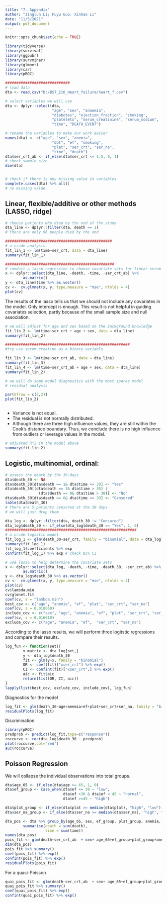 ```yaml
---
title: "7. Appendix"
author: "Jinglun Li; Fuyu Guo; Xinhao Li"
date: "11/5/2021"
output: pdf_document
---
```


```r
knitr::opts_chunk$set(echo = TRUE)
```
```r
library(tidyverse)
library(survival)
library(ggpubr)
library(survminer)
library(glmnet)
library(car)
library(pROC)
```

```r
#############################
# load data
dta <- read.csv("D:/BST_210_Heart_failure/heart_f.csv")

# select variables we will use
dta <- dplyr::select(dta,
                     "age", "sex", "anaemia",
                     "diabetes", "ejection_fraction", "smoking",
                     "platelets", "serum_creatinine", "serum_sodium",
                     "time", "DEATH_EVENT")

# rename the variables to make our work easier
names(dta) <- c("age", "sex", "anemia",
                     "dbt", "ef", "smoking",
                     "plat", "ser_crt", "ser_na",
                     "time", "death")
dta$ser_crt_ab <- if_else(dta$ser_crt <= 1.5, 0, 1)
# check sample size
dim(dta)


# check if there is any missing value in variables
complete.cases(dta) %>% all()
# no missing value
```

## Linear, flexible/additive or other methods (LASSO, ridge) 
```r
# choose patients who died by the end of the study
dta_line <- dplyr::filter(dta, death == 1)
# there are only 96 people died by the end

################################################
# a crude analysis
fit_lin_1 <- lm(time~ser_crt, data = dta_line)
summary(fit_lin_1)

#################################################
# conduct a lasso regression to choose covariate sets for linear serum creatine as a continuous variable
x <- dplyr::select(dta_line, -death, -time, -ser_crt_ab) %>% 
        as.matrix() 
y <- dta_line$time %>% as.vector()
cv <-  cv.glmnet(x, y, type.measure = "mse", nfolds = 4)
plot(cv)
```
The results of the lasso tells us that we should not include any covariates in the model. Only intercept is enough. This result is not helpful in guiding covariates selection, partly because of the small sample size and null association.
```r
# we will adjust for age and sex based on the background knowledge
fit_lin_2 <- lm(time~ser_crt + age + sex, data = dta_line)
summary(fit_lin_2)

########################################################
#try use serum creatine as a binary variable

fit_lin_3 <- lm(time~ser_crt_ab, data = dta_line)
summary(fit_lin_3)
fit_lin_4 <- lm(time~ser_crt_ab + age + sex, data = dta_line)
summary(fit_lin_2)
```


```r
# we will do some model diagnostics with the most spares model
# residual analysis

par(mfrow = c(2,2))
plot(fit_lin_2)



```

- Variance is not equal.
- The residual is not normally distributed.
- Although there are three high influence values, they are still within the Cook's distance boundary. Thus, we conclude there is no high influence from outliers or leverage values in the model.


```r
# adjusted R^2 in the model above
summary(fit_lin_2)
```
## Logistic, multinomial, ordinal:
```r
# assess the death by the 30-days
dta$death_30 <- NA
dta$death_30[dta$death == 1& dta$time <= 30] <- "Yes"
dta$death_30[(dta$death == 1& dta$time > 30) |
               (dta$death == 0& dta$time > 30)] <- "No"
dta$death_30[dta$death == 0& dta$time <= 30] <- "Censored"
table(dta$death_30) 
# there are 5 patients censored at the 30 days
# we will just drop them 

dta_log <- dplyr::filter(dta, death_30 != "Censored")
dta_log$death_30 <- if_else(dta_log$death_30 == "Yes", 1, 0)
###########################################################
# a crude logistic model
fit_log_1 <- glm(death_30~ser_crt, family = "binomial", data = dta_log)
summary(fit_log_1)
fit_log_1$coefficients %>% exp
confint(fit_log_1) %>% exp # check 95% CI

# use lasso to help determine the covariate sets
x <- dplyr::select(dta_log, -death, -time, -death_30, -ser_crt_ab) %>% 
        as.matrix() 
y <- dta_log$death_30 %>% as.vector()
cv <-  cv.glmnet(x, y, type.measure = "mse", nfolds = 4)
plot(cv)
cv$lambda.min
cv$glmnet.fit
coef(cv, s = "lambda.min")
best_cov <- c("age", "anemia", "ef", "plat", "ser_crt", "ser_na")
coef(cv, s = 0.010050)
include_cov <- c("sex", "age", "anemia", "ef", "plat", "ser_crt", "ser_na")
coef(cv, s = 0.016010)
exclude_cov <- c("age", "anemia", "ef",  "ser_crt", "ser_na")

```

According to the lasso results, we will perform three logitstic regressions and compare their results.
```r
log_fun <- function(set){
        x_matrix <- dta_log[set,]
        y <- dta_log$death_30
        fit <- glm(y~x, family = "binomial")
        OR <- coef(fit)["xser_crt"] %>% exp()
        CI <- confint(fit)["xser_crt",] %>% exp()
        aic <- fit$aic
        return(list(OR, CI, aic))
}
lapply(list(best_cov, exclude_cov, include_cov), log_fun)
```

Diagnostics for the model
```r
log_fit <- glm(death_30~age+anemia+ef+plat+ser_crt+ser_na, family = "binomial", data = dta_log)
residualPlots(log_fit)
```
Discrimination
```r
library(pROC)
predprob <- predict(log_fit,type=c("response"))
roccurve <- roc(dta_log$death_30 ~ predprob)
plot(roccurve,col="red")
auc(roccurve)
```


## Poisson Regression
We will collapse the individual observations into total groups.
```r
dta$age_65 <- if_else(dta$age >= 65, 1, 0)
dta$ef_group <- case_when(dta$ef <= 30 ~ "low",
                          dta$ef >30 & dta$ef < 45 ~ "normal",
                          dta$ef >=45 ~ "high")

dta$plat_group <- if_else(dta$plat >= median(dta$plat), "high", "low")
dta$ser_na_group <- if_else(dta$ser_na >= median(dta$ser_na), "high", "low")

dta_pos <- dta %>% group_by(age_65, sex, ef_group, plat_group, anemia, ser_na_group, ser_crt_ab) %>%
        summarise(death = sum(death),
                  time = sum(time))
names(dta_pos)
pois_fit <- glm(death~ser_crt_ab  + sex+ age_65+ef_group+plat_group+anemia + ser_na_group, offset = log(time), family = poisson(), data = dta_pos)
dim(dta_pos)
pois_fit %>% summary()
coef(pois_fit) %>% exp()
confint(pois_fit) %>% exp()
residualPlots(pois_fit)
```

For a quasi-Poisson
```r
quai_pois_fit <- glm(death~ser_crt_ab  + sex+ age_65+ef_group+plat_group+anemia + ser_na_group, offset = log(time), family = quasipoisson(), data = dta_pos)
quai_pois_fit %>% summary()
coef(quai_pois_fit) %>% exp()
confint(quai_pois_fit) %>% exp()
```